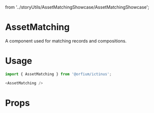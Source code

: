
  from '../storyUtils/AssetMatchingShowcase/AssetMatchingShowcase';

<Meta title="Design System/Asset Matching"/>

# AssetMatching

A component used for matching records and compositions.

# Usage

```js
import { AssetMatching } from '@orfium/ictinus';

<AssetMatching />
```

# Props

<Props of={AssetMatching}/>

<Preview>
  <Story name="AssetMatching" parameters={{ decorators: [withKnobs] }}>
    <AssetMatchingShowcase />
  </Story>
</Preview>
